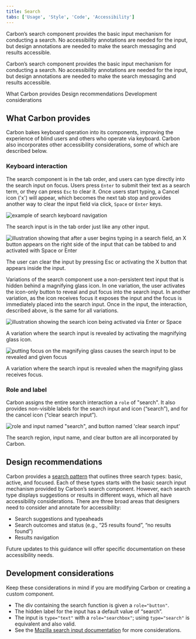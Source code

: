 ```yaml
---
title: Search
tabs: ['Usage', 'Style', 'Code', 'Accessibility']
---
```


<PageDescription>

Carbon’s search component provides the basic input mechanism for conducting a
search. No accessibility annotations are needed for the input, but design
annotations are needed to make the search messaging and results accessible.

</PageDescription>

<PageDescription>

Carbon’s search component provides the basic input mechanism for conducting a
search. No accessibility annotations are needed for the input, but design
annotations are needed to make the search messaging and results accessible.

</PageDescription>

<AnchorLinks>

<AnchorLink>What Carbon provides</AnchorLink>
<AnchorLink>Design recommendations</AnchorLink>
<AnchorLink>Development considerations</AnchorLink>

</AnchorLinks>

## What Carbon provides

Carbon bakes keyboard operation into its components, improving the experience of
blind users and others who operate via keyboard. Carbon also incorporates other
accessibility considerations, some of which are described below.

### Keyboard interaction

The search component is in the tab order, and users can type directly into the
search input on focus. Users press `Enter` to submit their text as a search
term, or they can press `Esc` to clear it. Once users start typing, a Cancel
icon ('x') will appear, which becomes the next tab stop and provides another way
to clear the input field via click, `Space` or `Enter` keys.

<Row>
<Column colLg={8}>

![example of search keyboard navigation](images/search-accessibility-1.png)

<Caption>
  The search input is in the tab order just like any other input.
</Caption>

</Column>
</Row>

<Row>
<Column colLg={8}>

![illustration showing that after a user begins typing in a search field, an X button appears on the right side of the input that can be tabbed to and activated with Space or Enter](images/search-accessibility-2.png)

<Caption>
  The user can clear the input by pressing Esc or activating the X button that
  appears inside the input.
</Caption>

</Column>
</Row>

Variations of the search component use a non-persistent text input that is
hidden behind a magnifying glass icon. In one variation, the user activates the
icon-only button to reveal and put focus into the search input. In another
variation, as the icon receives focus it exposes the input and the focus is
immediately placed into the search input. Once in the input, the interaction,
described above, is the same for all variations.

<Row>
<Column colLg={8}>

![illustration showing the search icon being activated via Enter or Space](images/search-accessibility-3.png)

<Caption>
  A variation where the search input is revealed by activating the magnifying
  glass icon.
</Caption>

</Column>
</Row>
<Row>
<Column colLg={8}>

![putting focus on the magnifying glass causes the search input to be revealed and given focus](images/search-accessibility-4.png)

<Caption>
  A variation where the search input is revealed when the magnifying glass
  receives focus.
</Caption>

</Column>
</Row>

### Role and label

Carbon assigns the entire search interaction a `role` of "search". It also
provides non-visible labels for the search input and icon (“search”), and for
the cancel icon (“clear search input”).

<Row>
<Column colLg={8}>

![role and input named "search", and button named 'clear search input'](images/search-accessibility-5.png)

<Caption>
  The search region, input name, and clear button are all incorporated by
  Carbon.
</Caption>

</Column>
</Row>

## Design recommendations

Carbon provides a
[search pattern](https://carbondesignsystem.com/patterns/search-pattern/) that
outlines three search types: basic, active, and focused. Each of these types
starts with the basic search input mechanism provided by Carbon’s search
component. However, each search type displays suggestions or results in
different ways, which all have accessibility considerations. There are three
broad areas that designers need to consider and annotate for accessibility:

- Search suggestions and typeaheads
- Search outcomes and status (e.g., “25 results found”, “no results found”)
- Results navigation

Future updates to this guidance will offer specific documentation on these
accessibility needs.

## Development considerations

Keep these considerations in mind if you are modifying Carbon or creating a
custom component.

- The div containing the search function is given a `role="button"`.
- The hidden label for the input has a default value of “search”.
- The input is `type="text"` with a `role="searchbox"`; using `type="search"` is
  equivalent and also valid.
- See the
  [Mozilla search input documentation](https://developer.mozilla.org/en-US/docs/Web/HTML/Element/input/search)
  for more considerations.
